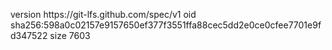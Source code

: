 version https://git-lfs.github.com/spec/v1
oid sha256:598a0c02157e9157650ef377f3551ffa88cec5dd2e0ce0cfee7701e9fd347522
size 7603
